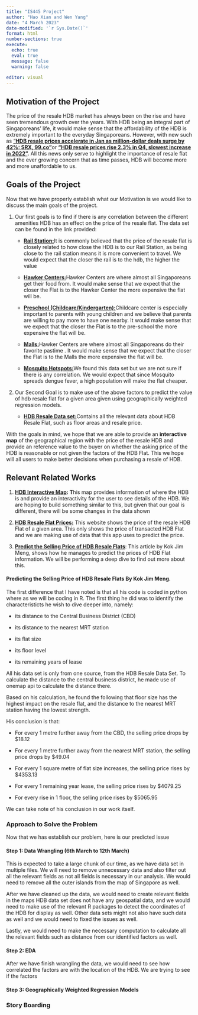 ```yaml
---
title: "IS445 Project"
author: "Hao Xian and Wen Yang"
date: "4 March 2023"
date-modified: '`r Sys.Date()`'
format: html
number-sections: true
execute: 
  echo: true
  eval: true
  message: false
  warning: false
  
editor: visual
---
```


## Motivation of the Project

The price of the resale HDB market has always been on the rise and have seen tremendous growth over the years. With HDB being an integral part of Singaporeans' life, it would make sense that the affordability of the HDB is extremely important to the everyday Singaporeans. However, with new such as ["**HDB resale prices accelerate in Jan as million-dollar deals surge by 42%: SRX, 99.co"**](https://www.businesstimes.com.sg/property/hdb-resale-prices-accelerate-jan-million-dollar-deals-surge-42-srx-99co)or [**"HDB resale prices rise 2.3% in Q4, slowest increase in 2022"**](https://www.straitstimes.com/singapore/housing/hdb-resale-prices-rise-23-in-q4-slowest-increase-in-2022#:~:text=Resale%20prices%20grew%20by%2010.4,latest%20round%20of%20property%20curbs.)**.** All this news only serve to highlight the importance of resale flat and the ever growing concern that as time passes, HDB will become more and more unaffordable to us.

## Goals of the Project

Now that we have properly establish what our Motivation is we would like to discuss the main goals of the project.

1.  Our first goals is to find if there is any correlation between the different amenities HDB has an effect on the price of the resale flat. The data set can be found in the link provided:

    -   [**Rail Station:**](https://dataportal.asia/dataset/203030733_master-plan-2019-rail-station-name-layer)It is commonly believed that the price of the resale flat is closely related to how close the HDB is to our Rail Station, as being close to the rail station means it is more convenient to travel. We would expect that the closer the rail is to the hdb, the higher the value

    -   [**Hawker Centers:**](https://dataportal.asia/dataset/192501037_hawker-centres)Hawker Centers are where almost all Singaporeans get their food from. It would make sense that we expect that the closer the Flat is to the Hawker Center the more expensive the flat will be.

    -   [**Preschool (Childcare/Kindergarten):**](https://dataportal.asia/dataset/203030733_pre-schools-location)Childcare center is especially important to parents with young children and we believe that parents are willing to pay more to have one nearby. It would make sense that we expect that the closer the Flat is to the pre-school the more expensive the flat will be.

    -   [**Malls:**](https://dataportal.asia/dataset/203030733_master-plan-2019-sdcp-park-mall-promenade-and-public-link)Hawker Centers are where almost all Singaporeans do their favorite pastime . It would make sense that we expect that the closer the Flat is to the Malls the more expensive the flat will be.

    -   [**Mosquito Hotspots:**](https://dataportal.asia/dataset/192501037_areas-with-high-aedes-population)We found this data set but we are not sure if there is any correlation. We would expect that since Mosquito spreads dengue fever, a high population will make the flat cheaper.

2.  Our Second Goal is to make use of the above factors to predict the value of hdb resale flat for a given area given using geographically weighted regression models.

    -   [**HDB Resale Data set:**](https://data.gov.sg/dataset/resale-flat-prices)Contains all the relevant data about HDB Resale Flat, such as floor areas and resale price.

With the goals in mind, we hope that we are able to provide an **interactive map** of the geographical region with the price of the resale HDB and provide an reference value to the buyer on whether the asking price of the HDB is reasonable or not given the factors of the HDB Flat. This we hope will all users to make better decisions when purchasing a resale of HDB.

## Relevant Related Works

1.  [**HDB Interactive Map**](https://services2.hdb.gov.sg/web/fi10/emap.html)**: T**his map provides information of where the HDB is and provide an interactivity for the user to see details of the HDB. We are hoping to build something similar to this, but given that our goal is different, there will be some changes in the data shown

2.  [[**HDB Resale Flat Prices:**]{.underline}](https://services2.hdb.gov.sg/webapp/BB33RTIS/) This website shows the price of the resale HDB Flat of a given area. This only shows the price of transacted HDB Flat and we are making use of data that this app uses to predict the price.

3.  [[**Predict the Selling Price of HDB Resale Flats**]{.underline}](https://towardsdatascience.com/predict-the-selling-price-of-hdb-resale-flats-50530391a845): This article by Kok Jim Meng, shows how he manages to predict the prices of HDB Flat information. We will be performing a deep dive to find out more about this.

#### Predicting the Selling Price of HDB Resale Flats By Kok Jim Meng.

The first difference that I have noted is that all his code is coded in python where as we will be coding in R. The first thing he did was to identify the characteristicts he wish to dive deeper into, namely:

-   its distance to the Central Business District (CBD)

-   its distance to the nearest MRT station

-   its flat size

-   its floor level

-   its remaining years of lease

All his data set is only from one source, from the HDB Resale Data Set. To calculate the distance to the central business district, he made use of onemap api to calculate the distance there.

Based on his calculation, he found the following that floor size has the highest impact on the resale flat, and the distance to the nearest MRT station having the lowest strength.

His conclusion is that:

-   For every 1 metre further away from the CBD, the selling price drops by \$18.12

-   For every 1 metre further away from the nearest MRT station, the selling price drops by \$49.04

-   For every 1 square metre of flat size increases, the selling price rises by \$4353.13

-   For every 1 remaining year lease, the selling price rises by \$4079.25

-   For every rise in 1 floor, the selling price rises by \$5065.95

We can take note of his conclusion in our work itself.

### Approach to Solve the Problem

Now that we has establish our problem, here is our predicted issue

#### Step 1: Data Wrangling (6th March to 12th March)

This is expected to take a large chunk of our time, as we have data set in multiple files. We will need to remove unnecessary data and also filter out all the relevant fields as not all fields is necessary in our analysis. We would need to remove all the outer islands from the map of Singapore as well.

After we have cleaned up the data, we would need to create relevant fields in the maps HDB data set does not have any geospatial data, and we would need to make use of the relevant R packages to detect the coordinates of the HDB for display as well. Other data sets might not also have such data as well and we would need to fixed the issues as well.

Lastly, we would need to make the necessary computation to calculate all the relevant fields such as distance from our identified factors as well.

#### Step 2:  EDA

After we have finish wrangling the data, we would need to see how correlated the factors are with the location of the HDB. We are trying to see if the factors

#### Step 3: Geographically Weighted Regression Models

### Story Boarding

### 
